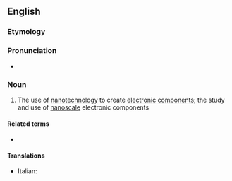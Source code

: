 ==English==

===Etymology===
{{prefix|en|nano|electronics}}

===Pronunciation===
* {{rhymes|ɒnɪks|lang=en}}

===Noun===
{{wikipedia}}
{{en-noun|-}}

# {{lb|en|physics}} The use of [[nanotechnology]] to create [[electronic]] [[component]]s; the study and use of [[nanoscale]] electronic components

====Related terms====
* {{l|en|nanoelectronic}}

====Translations====
{{trans-top}}
* Italian: {{t+|it|nanoelettronica|f}}
{{trans-mid}}
{{trans-bottom}}